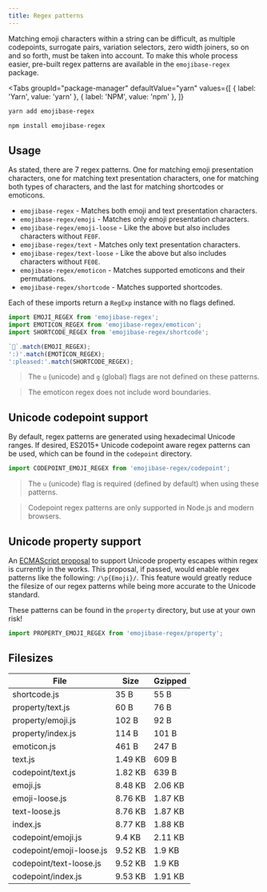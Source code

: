 ```yaml
---
title: Regex patterns
---
```



Matching emoji characters within a string can be difficult, as multiple codepoints, surrogate pairs,
variation selectors, zero width joiners, so on and so forth, must be taken into account. To make
this whole process easier, pre-built regex patterns are available in the `emojibase-regex` package.

<Tabs
  groupId="package-manager"
  defaultValue="yarn"
  values={[
    { label: 'Yarn', value: 'yarn' },
    { label: 'NPM', value: 'npm' },
  ]}
>
  <TabItem value="yarn">

```bash
yarn add emojibase-regex
```

  </TabItem>
  <TabItem value="npm">

```bash
npm install emojibase-regex
```

  </TabItem>
</Tabs>

## Usage

As stated, there are 7 regex patterns. One for matching emoji presentation characters, one for
matching text presentation characters, one for matching both types of characters, and the last for
matching shortcodes or emoticons.

- `emojibase-regex` - Matches both emoji and text presentation characters.
- `emojibase-regex/emoji` - Matches only emoji presentation characters.
- `emojibase-regex/emoji-loose` - Like the above but also includes characters without `FE0F`.
- `emojibase-regex/text` - Matches only text presentation characters.
- `emojibase-regex/text-loose` - Like the above but also includes characters without `FE0E`.
- `emojibase-regex/emoticon` - Matches supported emoticons and their permutations.
- `emojibase-regex/shortcode` - Matches supported shortcodes.

Each of these imports return a `RegExp` instance with no flags defined.

```ts
import EMOJI_REGEX from 'emojibase-regex';
import EMOTICON_REGEX from 'emojibase-regex/emoticon';
import SHORTCODE_REGEX from 'emojibase-regex/shortcode';

`🙂`.match(EMOJI_REGEX);
':)'.match(EMOTICON_REGEX);
':pleased:'.match(SHORTCODE_REGEX);
```

> The `u` (unicode) and `g` (global) flags are not defined on these patterns.

> The emoticon regex does not include word boundaries.

## Unicode codepoint support

By default, regex patterns are generated using hexadecimal Unicode ranges. If desired, ES2015+
Unicode codepoint aware regex patterns can be used, which can be found in the `codepoint` directory.

```ts
import CODEPOINT_EMOJI_REGEX from 'emojibase-regex/codepoint';
```

> The `u` (unicode) flag is required (defined by default) when using these patterns.

> Codepoint regex patterns are only supported in Node.js and modern browsers.

## Unicode property support

An [ECMAScript proposal](https://github.com/tc39/proposal-regexp-unicode-property-escapes) to
support Unicode property escapes within regex is currently in the works. This proposal, if passed,
would enable regex patterns like the following: `/\p{Emoji}/`. This feature would greatly reduce the
filesize of our regex patterns while being more accurate to the Unicode standard.

These patterns can be found in the `property` directory, but use at your own risk!

```ts
import PROPERTY_EMOJI_REGEX from 'emojibase-regex/property';
```

## Filesizes

| File                     | Size    | Gzipped |
| ------------------------ | ------- | ------- |
| shortcode.js             | 35 B    | 55 B    |
| property/text.js         | 60 B    | 76 B    |
| property/emoji.js        | 102 B   | 92 B    |
| property/index.js        | 114 B   | 101 B   |
| emoticon.js              | 461 B   | 247 B   |
| text.js                  | 1.49 KB | 609 B   |
| codepoint/text.js        | 1.82 KB | 639 B   |
| emoji.js                 | 8.48 KB | 2.06 KB |
| emoji-loose.js           | 8.76 KB | 1.87 KB |
| text-loose.js            | 8.76 KB | 1.87 KB |
| index.js                 | 8.77 KB | 1.88 KB |
| codepoint/emoji.js       | 9.4 KB  | 2.11 KB |
| codepoint/emoji-loose.js | 9.52 KB | 1.9 KB  |
| codepoint/text-loose.js  | 9.52 KB | 1.9 KB  |
| codepoint/index.js       | 9.53 KB | 1.91 KB |
